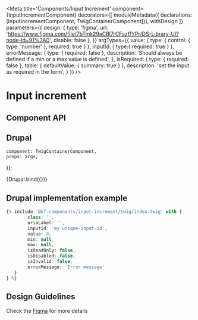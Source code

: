 

<Meta
    title='Components/Input Increment'
    component={InputIncrementComponent}
    decorators={[
        moduleMetadata({ declarations: [InputIncrementComponent, TwigContainerComponent]}),
        withDesign
    ]}
    parameters={{
        design: {
            type: 'figma',
            url: 'https://www.figma.com/file/7bTmk29aCBl7rCFszffYPr/DS-Library-UI?node-id=91%3A0',
            disable: false
        },
    }}
    argTypes={{
        value: {
            type:  {
                control: { type: 'number' },
                required: true
            }
        },
        inputId: {
            type:{ required: true }
        },
        errorMessage: {
            type: { required: false },
            description: 'Should always be defined if a min or a max value is defined',
        },
        isRequired: {
            type: { required: false },
            table: { defaultValue: { summary: true } },
            description: 'set the input as required in the form',
        }
    }}
/>

# Input increment

## Component API

<ArgsTable of={InputIncrementComponent} />

## Drupal

    component: TwigContainerComponent,
    props: args,
});

<Canvas withSource='none'>
    <Story
        name='Drupal'
        height='400px'
        args={{
            elementPath: 'components/input-increment/_doc/template.drupal',
            class: '',
            ariaLabel: '',
            inputId: '',
            value: 0,
            errorMessage: ''
        }}
    >
        {Drupal.bind({})}
    </Story>
</Canvas>

## Drupal implementation example

```jsx
{% include '@bf-components/input-increment/twig/index.twig' with {
        class: '',
        ariaLabel: '',
        inputId: 'my-unique-input-id',
        value: 0,
        min: null,
        max: null,
        isReadOnly: false,
        isDisabled: false,
        isInvalid: false,
        errorMessage: 'Error message'
   }
} %}

```

## Design Guidelines

Check the [Figma](https://www.figma.com/file/7bTmk29aCBl7rCFszffYPr/DS-Library-UI?node-id=91%3A0) for more details